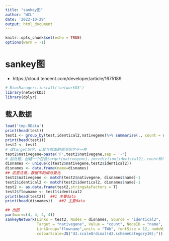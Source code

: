 ```yaml
---
title: "sankey图"
author: "WCL"
date: '2022-10-29'
output: html_document
---
```


```r
knitr::opts_chunk$set(echo = TRUE)
options(warn = -1)
```

# sankey图
- https://cloud.tencent.com/developer/article/1675189
```r
# BiocManager::install('networkD3')
library(networkD3)
library(dplyr)
```
## 载入数据
```r
load('tmp.RData')
print(head(test))
test1 <- group_by(test,identical2,nativegene)%>% summarise(., count = n())  # n()计算出现的次数
print(head(test1))
test2 <- test1
# 改target名字，让其与前面的预测名字不一样
test2$nativegene=paste('F',test2$nativegene,sep = '-')
# 前处理，创建一个包含target(nativegene)，perediction(identical2)，count和flowname（perediction的name）的dataframe，再创建一个所有的编号对应名字dataframe
disnames <- unique(c(test2$nativegene,test2$identical2))
disnames <- data.frame(name=disnames)
## 这里注意，数据中的编号要比
test2$nativegene <- match(test2$nativegene, disnames$name)-1
test2$identical2 <- match(test2$identical2, disnames$name)-1
test2 <- as.data.frame(test2,stringsAsFactors = T)
test2$flowname <- test1$identical2
print(head(test2))  ##1 主要data
print(head(disnames))   ##2 主要data

## 出图
par(mar=c(4, 4, 4, 4))
sankeyNetwork(Links = test2, Nodes = disnames, Source = "identical2",
              Target = "nativegene", Value = "count", NodeID = "name", 
              LinkGroup="flowname",units = "TWh", fontSize = 12, nodeWidth = 30,
              colourScale=JS("d3.scaleOrdinal(d3.schemeCategory10);"))
```









